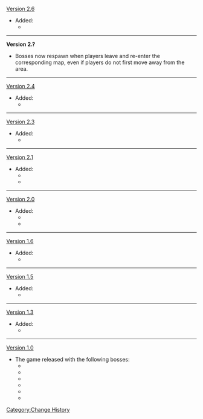 [[Version 2.6]]
* Added:
** {{Enemy|Ruin Serpent}}
----
'''Version 2.?'''<!-- after 1.6, before 2.6 -->
* Bosses now respawn when players leave and re-enter the corresponding map, even if players do not first move away from the area.
----
[[Version 2.4]]
* Added:
** {{Enemy|Coral Defenders}}
----
[[Version 2.3]]
* Added:
** {{Enemy|Golden Wolflord}}
----
[[Version 2.1]]
* Added:
** {{Enemy|Hydro Hypostasis}}
** {{Enemy|Thunder Manifestation}}
----
[[Version 2.0]]
* Added:
** {{Enemy|Perpetual Mechanical Array}}
** {{Enemy|Pyro Hypostasis}}
----
[[Version 1.6]]
* Added:
** {{Enemy|Maguu Kenki}}
----
[[Version 1.5]]
* Added:
** {{Enemy|Cryo Hypostasis}}
----
[[Version 1.3]]
* Added:
** {{Enemy|Primo Geovishap}}
----
[[Version 1.0]]
* The game released with the following bosses:
** {{Enemy|Anemo Hypostasis}}
** {{Enemy|Electro Hypostasis}}
** {{Enemy|Cryo Regisvine}}
** {{Enemy|Rhodeia of Loch}}
** {{Enemy|Pyro Regisvine}}
** {{Enemy|Geo Hypostasis}}
<noinclude>[[Category:Change History]]</noinclude>